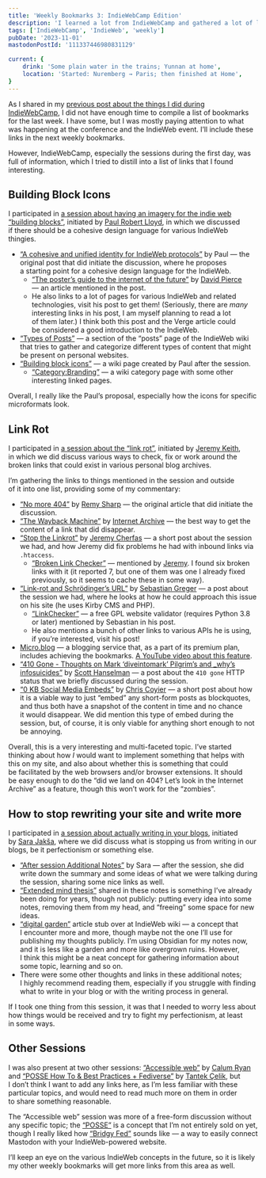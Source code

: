 ```yaml
---
title: 'Weekly Bookmarks 3: IndieWebCamp Edition'
description: 'I learned a lot from IndieWebCamp and gathered a lot of links from the sessions I did participate in.'
tags: ['IndieWebCamp', 'IndieWeb', 'weekly']
pubDate: '2023-11-01'
mastodonPostId: '111337446980831129'

current: {
	drink: 'Some plain water in the trains; Yunnan at home',
	location: 'Started: Nuremberg → Paris; then finished at Home',
}
---
```


As I shared in my [previous post about the things I did during IndieWebCamp](/indie-web-camp-updates/), I did not have enough time to compile a list of bookmarks for the last week. I have some, but I was mostly paying attention to what was happening at the conference and the IndieWeb event. I’ll include these links in the next weekly bookmarks.

However, IndieWebCamp, especially the sessions during the first day, was full of information, which I tried to distill into a list of links that I found interesting.

## Building Block Icons

I participated in [a session about having an imagery for the indie web “building blocks”](https://indieweb.org/2023/Nuremberg/block-icons), initiated by [Paul Robert Lloyd](https://paulrobertlloyd.com), in which we discussed if there should be a cohesive design language for various IndieWeb thingies.

- [“A cohesive and unified identity for IndieWeb protocols”](https://paulrobertlloyd.com/2023/298/a1/indieweb_identity/) by Paul — the original post that did initiate the discussion, where he proposes a starting point for a cohesive design language for the IndieWeb.
	- [“The poster’s guide to the internet of the future”](https://www.theverge.com/2023/10/23/23928550/posse-posting-activitypub-standard-twitter-tumblr-mastodon) by [David Pierce](https://www.theverge.com/authors/david-pierce) — an article mentioned in the post.
	- He also links to a lot of pages for various IndieWeb and related technologies, visit his post to get them! (Seriously, there are _many_ interesting links in his post, I am myself planning to read a lot of them later.) I think both this post and the Verge article could be considered a good introduction to the IndieWeb.
- [“Types of Posts”](https://indieweb.org/posts#Types_of_Posts) — a section of the “posts” page of the IndieWeb wiki that tries to gather and categorize different types of content that might be present on personal websites.
- [“Building block icons”](https://indieweb.org/Building_block_icons) — a wiki page created by Paul after the session.
    - [“Category:Branding”](https://indieweb.org/Category:Branding) — a wiki category page with some other interesting linked pages.

Overall, I really like the Paul’s proposal, especially how the icons for specific microformats look.

## Link Rot

I participated in [a session about the “link rot”](https://indieweb.org/2023/Nuremberg/linkrot), initiated by [Jeremy Keith](https://adactio.com/), in which we did discuss various ways to check, fix or work around the broken links that could exist in various personal blog archives.

I’m gathering the links to things mentioned in the session and outside of it into one list, providing some of my commentary:

- [“No more 404”](https://remysharp.com/2023/09/26/no-more-404) by [Remy Sharp](https://remysharp.com/) — the original article that did initiate the discussion.
- [“The Wayback Machine”](https://web.archive.org/) by [Internet Archive](https://archive.org) — the best way to get the content of a link that did disappear.
- [“Stop the Linkrot”](https://www.jeremycherfas.net/blog/stop-the-linkrot) by [Jeremy Cherfas](https://www.jeremycherfas.net/) — a short post about the session we had, and how Jeremy did fix problems he had with inbound links via `.htaccess`.
	- [“Broken Link Checker”](https://ahrefs.com/broken-link-checker) — mentioned by [Jeremy](https://www.jeremycherfas.net/). I found six broken links with it (it reported 7, but one of them was one I already fixed previously, so it seems to cache these in some way).
- [“Link-rot and Schrödinger’s URL”](https://sebastiangreger.net/2023/10/link-rot-and-schrodingers-url) by [Sebastian Greger](https://sebastiangreger.net/) — a post about the session we had, where he looks at how he could approach this issue on his site (he uses Kirby CMS and PHP).
	- [“LinkChecker”](https://linkchecker.github.io/linkchecker/) — a free GPL website validator (requires Python 3.8 or later) mentioned by Sebastian in his post.
	- He also mentions a bunch of other links to various APIs he is using, if you’re interested, visit his post!
- [Micro.blog](https://micro.blog/) — a blogging service that, as a part of its premium plan, includes achieving the bookmarks. [A YouTube video about this feature](https://www.youtube.com/watch?v=1uevgQYsR9g).
- [“410 Gone - Thoughts on Mark ‘diveintomark’ Pilgrim’s and _why’s infosuicides”](https://www.hanselman.com/blog/410-gone-thoughts-on-mark-diveintomark-pilgrims-and-whys-infosuicides) by [Scott Hanselman](https://www.hanselman.com/) — a post about the `410 gone` HTTP status that we briefly discussed during the session.
- [“0 KB Social Media Embeds”](https://chriscoyier.net/2023/11/01/0-kb-social-media-embeds/) by [Chris Coyier](https://chriscoyier.net/) — a short post about how it is a viable way to just “embed” any short-form posts as blockquotes, and thus both have a snapshot of the content in time and no chance it would disappear. We did mention this type of embed during the session, but, of course, it is only viable for anything short enough to not be annoying.

Overall, this is a very interesting and multi-faceted topic. I’ve started thinking about how _I_ would want to implement something that helps with this on my site, and also about whether this is something that could be facilitated by the web browsers and/or browser extensions. It should be easy enough to do the “did we land on 404? Let’s look in the Internet Archive” as a feature, though this won’t work for the “zombies”.

## How to stop rewriting your site and write more

I participated in [a session about actually writing in your blogs](https://indieweb.org/2023/Nuremberg/write), initiated by [Sara Jakša](https://sarajaksa.eu/), where we did discuss what is stopping us from writing in our blogs, be it perfectionism or something else.

- [“After session Additional Notes”](https://indieweb.org/2023/Nuremberg/write#After_session_Additional_Notes) by Sara — after the session, she did write down the summary and some ideas of what we were talking during the session, sharing some nice links as well.
- [“Extended mind thesis”](https://en.wikipedia.org/wiki/Extended_mind_thesis) shared in these notes is something I’ve already been doing for years, though not publicly: putting every idea into some notes, removing them from my head, and “freeing” some space for new ideas.
- [“digital garden”](https://indieweb.org/digital_garden) article stub over at IndieWeb wiki — a concept that I encounter more and more, though maybe not the one I’ll use for publishing my thoughts publicly. I’m using Obsidian for my notes now, and it is less like a garden and more like overgrown ruins. However, I think this might be a neat concept for gathering information about some topic, learning and so on.
- There were some other thoughts and links in these additional notes; I highly recommend reading them, especially if you struggle with finding what to write in your blog or with the writing process in general.

If I took one thing from this session, it was that I needed to worry less about how things would be received and try to fight my perfectionism, at least in some ways.

## Other Sessions

I was also present at two other sessions: [“Accessible web”](https://indieweb.org/2023/Nuremberg/a11y) by [Calum Ryan](https://calumryan.com/) and [“POSSE How To & Best Practices + Fediverse”](https://indieweb.org/2023/Nuremberg/posse) by [Tantek Çelik](https://tantek.com/), but I don’t think I want to add any links here, as I’m less familiar with these particular topics, and would need to read much more on them in order to share something reasonable.

The “Accessible web” session was more of a free-form discussion without any specific topic; the [“POSSE”](https://indieweb.org/POSSE) is a concept that I’m not entirely sold on yet, though I really liked how [“Bridgy Fed”](https://fed.brid.gy/) sounds like — a way to easily connect Mastodon with your IndieWeb-powered website.

I’ll keep an eye on the various IndieWeb concepts in the future, so it is likely my other weekly bookmarks will get more links from this area as well.
